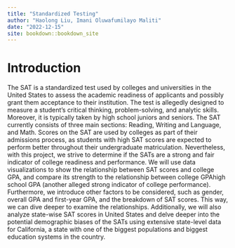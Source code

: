 ```yaml
--- 
title: "Standardized Testing"
author: "Haolong Liu, Imani Oluwafumilayo Maliti"
date: "2022-12-15"
site: bookdown::bookdown_site
---
```


# Introduction

The SAT is a standardized test used by colleges and universities in the United States to assess the academic readiness of applicants and possibly grant them acceptance to their institution. The test is allegedly designed to measure a student's critical thinking, problem-solving, and analytic skills. Moreover, it is typically taken by high school juniors and seniors. The SAT currently consists of three main sections: Reading, Writing and Language, and Math. Scores on the SAT are used by colleges as part of their admissions process, as students with high SAT scores are expected to perform better throughout their undergraduate matriculation. Nevertheless, with this project, we strive to determine if the SATs are a strong and fair indicator of college readiness and performance. We will use data visualizations to show the relationship between SAT scores and college GPA, and compare its strength to the relationship between college GPAhigh school GPA (another alleged strong indicator of college performance). Furthermore, we introduce other factors to be considered, such as gender, overall GPA and first-year GPA, and the breakdown of SAT scores. This way, we can dive deeper to examine the relationships. Additionally, we will also analyze state-wise SAT scores in United States and delve deeper into the potential demographic biases of the SATs using extensive state-level data for California, a state with one of the biggest populations and biggest education systems in the country.